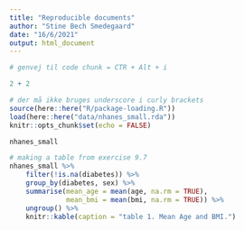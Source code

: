 ```yaml
---
title: "Reproducible documents"
author: "Stine Bech Smedegaard"
date: "16/6/2021"
output: html_document
---
```


```r
# genvej til code chunk = CTR + Alt + i 
```

```r
2 + 2
```

```r
# der må ikke bruges underscore i curly brackets
source(here::here("R/package-loading.R"))
load(here::here("data/nhanes_small.rda"))
knitr::opts_chunk$set(echo = FALSE)
```

```r
nhanes_small
```

```r
# making a table from exercise 9.7
nhanes_small %>%
    filter(!is.na(diabetes)) %>%
    group_by(diabetes, sex) %>%
    summarise(mean_age = mean(age, na.rm = TRUE),
              mean_bmi = mean(bmi, na.rm = TRUE)) %>%
    ungroup() %>% 
    knitr::kable(caption = "table 1. Mean Age and BMI.")
```

